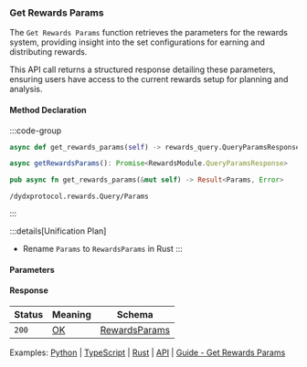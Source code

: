 ### Get Rewards Params

The `Get Rewards Params` function retrieves the parameters for the rewards system, providing insight into the set configurations for earning and distributing rewards.

This API call returns a structured response detailing these parameters, ensuring users have access to the current rewards setup for planning and analysis.

#### Method Declaration

:::code-group

```python [Python]
async def get_rewards_params(self) -> rewards_query.QueryParamsResponse
```

```typescript [TypeScript]
async getRewardsParams(): Promise<RewardsModule.QueryParamsResponse>
```

```rust [Rust]
pub async fn get_rewards_params(&mut self) -> Result<Params, Error>
```

```url [API]
/dydxprotocol.rewards.Query/Params
```

:::

:::details[Unification Plan]
- Rename `Params` to `RewardsParams` in Rust
:::

#### Parameters

#### Response

| Status | Meaning     | Schema                          |
| ------ | ----------- | ------------------------------- |
| `200`  | [OK]        | [RewardsParams]                  |

Examples: [Python] | [TypeScript] | [Rust] | [API] | [Guide - Get Rewards Params]

[Python]: https://github.com/dydxprotocol/v4-clients/blob/3e8c7e1b960291b7ef273962d374d9934a5c4d33/v4-client-py-v2/examples/validator_get_example.py#L184
[TypeScript]: https://github.com/dydxprotocol/v4-clients/blob/3e8c7e1b960291b7ef273962d374d9934a5c4d33/v4-client-js/examples/validator_get_example.ts#L97
[Rust]: https://github.com/dydxprotocol/v4-clients/blob/3e8c7e1b960291b7ef273962d374d9934a5c4d33/v4-client-rs/client/examples/validator_get.rs#L116
[API]: https://test-dydx-rest.kingnodes.com/dydxprotocol/v4/rewards/params
[Guide - Get Rewards Params]: ../../interaction/data#get-rewards-params

[OK]: /types/ok
[RewardsParams]: /types/rewards_params
